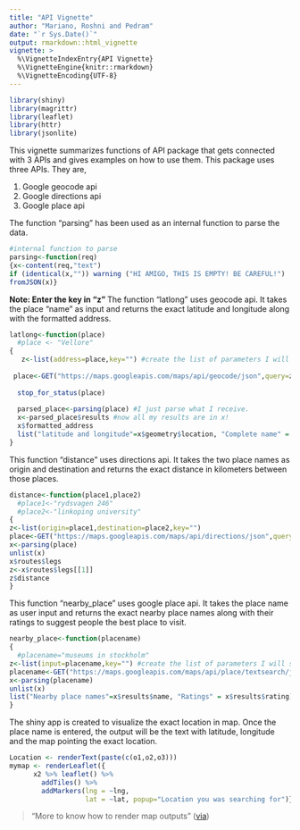 ```yaml
---
title: "API Vignette"
author: "Mariano, Roshni and Pedram"
date: "`r Sys.Date()`"
output: rmarkdown::html_vignette
vignette: >
  %\VignetteIndexEntry{API Vignette}
  %\VignetteEngine{knitr::rmarkdown}
  %\VignetteEncoding{UTF-8}
---
```


```r
library(shiny)
library(magrittr)
library(leaflet)
library(httr)
library(jsonlite)
```

This vignette summarizes functions of API package that gets connected with 3 APIs and gives examples on how to use them.
This package uses three APIs. They are,

1. Google geocode api
2. Google directions api
3. Google place api

The function "parsing" has been used as an internal function to parse the data.

```r
#internal function to parse
parsing<-function(req)
{x<-content(req,"text")
if (identical(x,"")) warning ("HI AMIGO, THIS IS EMPTY! BE CAREFUL!")
fromJSON(x)}
```

**Note: Enter the key in "z" **
The function "latlong" uses geocode api. It takes the place "name" as input and returns the exact latitude and longitude along with the formatted address.

```r
latlong<-function(place)
  #place <- "Vellore"
{
   z<-list(address=place,key="") #create the list of parameters I will send to google.
  
 place<-GET("https://maps.googleapis.com/maps/api/geocode/json",query=z) #this is the actual API connection.
  
  stop_for_status(place)
  
  parsed_place<-parsing(place) #I just parse what I receive.
  x<-parsed_place$results #now all my results are in x!
  x$formatted_address
  list("latitude and longitude"=x$geometry$location, "Complete name" = x$formatted_address)
}
```

This function "distance" uses directions api. It takes the two place names as origin and destination and returns the exact distance in kilometers between those places.

```r
distance<-function(place1,place2)
  #place1<-"rydsvagen 246"
  #place2<-"linkoping university"
{
z<-list(origin=place1,destination=place2,key="")
place<-GET("https://maps.googleapis.com/maps/api/directions/json",query=z) #this is the actual API connection.
x<-parsing(place)
unlist(x)
x$routes$legs
z<-x$routes$legs[[1]]
z$distance
}
```

This function "nearby_place" uses google place api. It takes the place name as user input and returns the exact nearby place names along with their ratings to suggest people the best place to visit.

```r
nearby_place<-function(placename)
{
  #placename="museums in stockholm"
z<-list(input=placename,key="") #create the list of parameters I will send to google.
placename<-GET("https://maps.googleapis.com/maps/api/place/textsearch/json?",query=z) #this is the actual API connection.
x<-parsing(placename)
unlist(x)
list("Nearby place names"=x$results$name, "Ratings" = x$results$rating)
}

```

The shiny app is created to visualize the exact location in map. Once the place name is entered, the output will be the text with latitude, longitude and the map pointing the exact location.

```r

Location <- renderText(paste(c(o1,o2,o3)))
mymap <- renderLeaflet({
      x2 %>% leaflet() %>%
        addTiles() %>%
        addMarkers(lng = ~lng,
                   lat = ~lat, popup="Location you was searching for")})
```


> "More to know how to render map outputs"
([via](https://shiny.rstudio.com/tutorial/written-tutorial/lesson5/))

